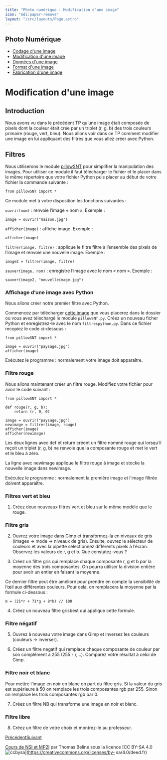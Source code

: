 ```yaml
---
title: "Photo numérique : Modification d'une image"
icon: "mdi:paper-remove"
layout: "/src/layouts/Page.astro"
---
```

 
## Photo Numérique

  * [Codage d'une image](codage-image)
  * [Modification d'une image](modification-image)
  * [Données d'une image](donnees-format-image)
  * [Format d'une image](format-image)
  * [Fabrication d'une image](fabrication-image)

# Modification d'une image

## Introduction

Nous avons vu dans le précédent TP qu’une image était composée de pixels dont
la couleur était crée par un triplet (r, g, b) des trois couleurs primaire
(rouge, vert, bleu). Nous allons voir dans ce TP comment modifier une image en
lui appliquant des filtres que vous allez créer avec Python.

## Filtres

Nous utiliserons le module [pillowSNT](/files/python/pillowSNT.py) pour
simplifier la manipulation des images. Pour utiliser ce module il faut
télécharger le fichier et le placer dans le même répertoire que votre fichier
Python puis placer au début de votre fichier la commande suivante :

    
    
    from pillowSNT import *

Ce module met à votre disposition les fonctions suivantes :

`ouvrir(nom)` : renvoie l’image « nom ». Exemple :

    
    
    image = ouvrir("maison.jpg")

`afficher(image)` : affiche image. Exemple :

    
    
    afficher(image)

`filtrer(image, filtre)` : applique le filtre filtre à l’ensemble des pixels
de l’image et renvoie une nouvelle image. Exemple :

    
    
    image2 = filtrer(image, filtre)

`sauver(image, nom)` : enregistre l’image avec le nom « nom ». Exemple :

    
    
    sauver(image2, "nouvelleimage.jpg")

### Affichage d’une image avec Python

Nous allons créer notre premier filtre avec Python.

Commencez par télécharger [cette image](/cours/paysage.jpg) que vous placerez
dans le dossier ou vous avez téléchargé le module `pillowSNT.py`. Créez un
nouveau ficher Python et enregistrez-le avec le nom `filtrespython.py`. Dans
ce fichier recopiez le code ci-dessous :

    
    
    from pillowSNT import *
    
    image = ouvrir("paysage.jpg")
    afficher(image)

Exécutez le programme : normalement votre image doit apparaître.

### Filtre rouge

Nous allons maintenant créer un filtre rouge. Modifiez votre fichier pour
avoir le code suivant :

    
    
    from pillowSNT import *
    
    def rouge(r, g, b):
        return (r, 0, 0)
    
    image = ouvrir("paysage.jpg")
    newimage = filtrer(image, rouge)
    afficher(image)
    afficher(newimage)

Les deux lignes avec def et return créent un filtre nommé rouge qui lorsqu’il
reçoit un triplet (r, g, b) ne renvoie que la composante rouge et met le vert
et le bleu à zéro.

La ligne avec newimage applique le filtre rouge à image et stocke la nouvelle
image dans newimage.

Exécutez le programme : normalement la première image et l’image filtrée
doivent apparaître.

### Filtres vert et bleu

1. Créez deux nouveaux filtres vert et bleu sur le même modèle que le
rouge.

### Filtre gris

2. Ouvrez votre image dans Gimp et transformez-la en niveaux de gris
(images → mode → niveaux de gris). Ensuite, ouvrez le sélecteur de couleurs et
avec la pipette sélectionnez différents pixels à l’écran. Observez les valeurs
de r, g et b. Que constatez-vous ?

3. Créez un filtre gris qui remplace chaque composante r, g et b par la
moyenne des trois composantes. On pourra utiliser la division entière pour
avoir un entier en faisant la moyenne.

Ce dernier filtre peut être amélioré pour prendre en compte la sensibilité de
l’œil aux différentes couleurs. Pour cela, on remplacera la moyenne par la
formule ci-dessous :

    
    
    m = (21*r + 71*g + 8*b) // 100

4. Créez un nouveau filtre grisbest qui applique cette formule.

### Filtre négatif

5. Ouvrez à nouveau votre image dans Gimp et inversez les couleurs
(couleurs → inverser).

6. Créez un filtre negatif qui remplace chaque composante de couleur par
son complément à 255 (255 - r,…). Comparez votre résultat à celui de Gimp.

### Filtre noir et blanc

Pour mettre l’image en noir en blanc on part du filtre gris. Si la valeur du
gris est supérieure à 50 on remplace les trois composantes rgb par 255. Sinon
on remplace les trois composantes rgb par 0.

7. Créez un filtre NB qui transforme une image en noir et blanc.

### Filtre libre

8. Créez un filtre de votre choix et montrez-le au professeur.

[Précédent](codage-image)[Suivant](donnees-format-image)

[Cours de NSI et MP2I](https://kxs.fr/cours/) par Thomas Beline sous la
licence [CC BY-SA 4.0
![ccbysa](//cours/ccbysa.svg)](https://creativecommons.org/licenses/by-
sa/4.0/deed.fr)

